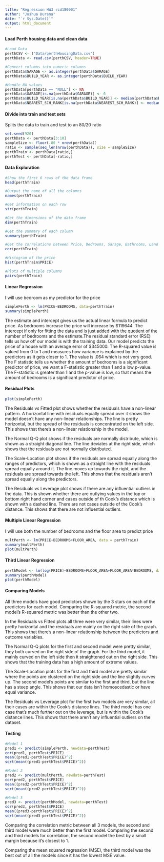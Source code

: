 ---
title: "Regression HW3 rcd180001"
author: "Joshua Durana"
date: "`r Sys.Date()`"
output: html_document
---

#### Load Perth housing data and clean data
```{r}
#Load Data
perthCSV <- ("Data/perthHousingData.csv")
perthData <- read.csv(perthCSV, header=TRUE)

#Convert columns into numeric columns
perthData$GARAGE <- as.integer(perthData$GARAGE)
perthData$BUILD_YEAR <- as.integer(perthData$BUILD_YEAR)

#Handle NA values
perthData[perthData == "NULL"] <- NA
perthData$GARAGE[is.na(perthData$GARAGE)] <- 0
perthData$BUILD_YEAR[is.na(perthData$BUILD_YEAR)] <- median(perthData$BUILD_YEAR, na.rm = TRUE)
perthData$NEAREST_SCH_RANK[is.na(perthData$NEAREST_SCH_RANK)] <- median(perthData$NEAREST_SCH_RANK, na.rm = TRUE)
```

#### Divide into train and test sets
Splits the data to train and test to an 80/20 ratio
```{r}
set.seed(920)
perthData <- perthData[3:10]
sampleSize <- floor(.80 * nrow(perthData))
ratio <- sample(seq_len(nrow(perthData)), size = sampleSize)
perthTrain <- perthData[ratio,]
perthTest <- perthData[-ratio,]
```

#### Data Exploration
```{r tidy=TRUE}
#Show the first 6 rows of the data frame
head(perthTrain)

#Output the name of all the columns
names(perthTrain)

#Get information on each row
str(perthTrain)

#Get the dimensions of the data frame
dim(perthTrain)

#Get the summary of each column
summary(perthTrain)

#Get the correlations between Price, Bedrooms, Garage, Bathrooms, Land Area, Floor Area, and the Distance to the Business District
cor(perthTrain)

#Histogram of the price
hist(perthTrain$PRICE)

#Plots of multiple columns
pairs(perthTrain)
```

#### Linear Regression
I will use bedroom as my predictor for the price
```{r}
simplePerth <- lm(PRICE~BEDROOMS, data=perthTrain)
summary(simplePerth)
```
The estimate and intercept gives us the actual linear formula to predict price. As bedrooms increase the price will increase by \$119644. The intercept if only for fitting the data and is just added with the quotient of the number of bedrooms and the estimate.The residual standard error (RSE) tells us how off our model is with the training data. Our model predicts the price of a house with an average error of \$345000. The R-squared value is valued from 0 to 1 and measures how variance is explained by the predictors as it gets closer to 1. The value is .064 which is not very good. The F statistic tells us whether the amount of bedrooms is a significant predictor of price, we want a F-statistic greater than 1 and a low p-value. The F-statistic is greater than 1 and the p-value is low, so that means the amount of bedrooms is a significant predictor of price.

#### Residual Plots

```{r}
plot(simplePerth)
```
The Residuals vs Fitted plot shows whether the residuals have a non-linear pattern. A horizontal line with residuals equally spread over it shows the model doesn't have any non-linear relationships. The line is pretty horizontal, but the spread of the residuals is concentrated on the left side. This shows that there's a non-linear relationship in the model.

The Normal Q-Q plot shows if the residuals are normally distribute, which is shown as a straight diagonal line. The line deviates at the right side, which shows that the residuals are not normally distributed.

The Scale-Location plot shows if the residuals are spread equally along the ranges of predictors, which is shown as a straight line with the residuals spread equally around it. The line moves up towards the right, and the residuals are spread towards the left. This shows that the residuals aren't spread equally along the predictors.

The Residuals vs Leverage plot shows if there are any influential outliers in the data. This is shown whether there are outlying values in the top or bottom right hand corner and cases outside of th Cook's distance which is shown with a dashed line. There are not cases outside of the Cook's distance. This shows that there are not influential outliers.

#### Multiple Linear Regression
I will use both the number of bedrooms and the floor area to predict price
```{r}
multPerth <- lm(PRICE~BEDROOMS+FLOOR_AREA, data = perthTrain)
summary(multPerth)
plot(multPerth)
```

#### Third Linear Regression
```{r}
perthModel <- lm(log(PRICE)~BEDROOMS+FLOOR_AREA+FLOOR_AREA*BEDROOMS, data=perthTrain)
summary(perthModel)
plot(perthModel)
```

#### Comparing Models
All three models have good predictors shown by the 3 stars on each of the predictors for each model. Comparing the R-squared metric, the second model's R-squared metric was better than the other two. 

In the Residuals vs Fitted plots all three were very similar, their lines were pretty horizontal and the residuals are mainly on the right side of the graph. This shows that there's a non-linear relationship between the predictors and outcome variables. 

The Normal Q-Q plots for the first and second model were pretty similar, they both curved on the right side of the graph. For the third model, it mainly curved on the left side then it straightened out on the right side. This shows that the training data has a high amount of extreme values.

The Scale-Location plots for the first and third model are pretty similar where the points are clustered on the right side and the line slightly curves up. The second model's points are similar to the first and third, but the line has a steep angle. This shows that our data isn't homoscedastic or have equal variance.

The Residuals vs Leverage plot for the first two models are very similar, all their cases are within the Cook's distance lines. The third model has one case that's much further out on the leverage, but is within the Cook's distance lines. This shows that there aren't any influential outliers on the dataset.

#### Testing
```{r}
#Model 1
pred1 <- predict(simplePerth, newdata=perthTest)
cor(pred1, perthTest$PRICE)
mean((pred1-perthTest$PRICE)^2)
sqrt(mean((pred1-perthTest$PRICE)^2))

#Model 2
pred2 <- predict(multPerth, newdata=perthTest)
cor(pred2, perthTest$PRICE)
mean((pred2-perthTest$PRICE)^2)
sqrt(mean((pred2-perthTest$PRICE)^2))

#Model 3
pred3 <- predict(perthModel, newdata=perthTest)
cor(pred3, perthTest$PRICE)
mean((pred3-perthTest$PRICE)^2)
sqrt(mean((pred3-perthTest$PRICE)^2))
```

Comparing the correlation metric between all 3 models, the second and third model were much better than the first model. Comparing the second and third models for correlation, the second model the best by a small margin because it's closest to 1. 

Comparing the mean squared regression (MSE), the third model was the best out of all the models since it has the lowest MSE value.